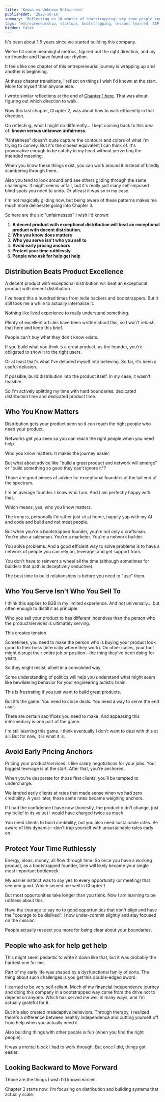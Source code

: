 ```yaml
---
title: 'Known vs Unknown Unfairness'
publishedAt: '2025-10-16'
summary: 'Reflecting on 18 months of bootstrapping: why some people seem to glide through challenges while you stumble. Six things I wish I'd known earlier.'
tags: 'entrepreneurship, startups, bootstrapping, lessons learned, AIP'
hidden: false
---
```



It's been about 1.5 years since we started building this company.

We've hit some meaningful metrics, figured out the right direction, and my co-founder and I have found our rhythm.

It feels like one chapter of this entrepreneurial journey is wrapping up and another is beginning.

At these chapter transitions, I reflect on things I wish I'd known at the start. More for myself than anyone else.

I wrote similar reflections at the end of [Chapter 1 here](/blog/a-letter-early-2024-self). That was about figuring out which direction to walk.

Now this last chapter, Chapter 2, was about how to walk efficiently in that direction.

On reflecting, what I might do differently... I kept coming back to this idea of: **known versus unknown unfairness**.

"Unfairness" doesn't quite capture the contours and colors of what I'm trying to convey. But it's the closest equivalent I can think of. It's provocative enough to be catchy in my head without perverting the intended meaning.

When you know these things exist, you can work around it instead of blindly slumbering through them.

Also you tend to look around and see others gliding through the same challenges. It might seems unfair, but it's really just many self-imposed blind spots you need to undo. Or atleast it was so in my case.

I'm not magically gliding now, but being aware of these patterns makes me much more deliberate going into Chapter 3.

So here are the six "unfairnesses" I wish I'd known:

1. **A decent product with exceptional distribution will beat an exceptional product with decent distribution.**
2. **Who you know does matters**
3. **Who you serve isn't who you sell to**
4. **Avoid early pricing anchors**
5. **Protect your time ruthlessly**
6. **People who ask for help get help**


## Distribution Beats Product Excellence

A decent product with exceptional distribution will beat an exceptional product with decent distribution.

I've heard this a hundred times from indie hackers and bootstrappers. But it still took me a while to actually internalize it.

Nothing like lived experience to really understand something.

Plenty of excellent articles have been written about this, so I won't rehash that here and keep this brief.

People can't buy what they don't know exists.

If you build what you think is a great product, as the founder, you're obligated to show it to the right users.

Or at least that's what I've deluded myself into believing. So far, it's been a useful delusion.

If possible, build distribution into the product itself. In my case, it wasn't feasible.

So I'm actively splitting my time with hard boundaries: dedicated distribution time and dedicated product time.

## Who You Know Matters

Distribution gets your product seen so it can reach the right people who need your product.

Networks get you seen so you can reach the right people when you need help.

Who you know matters. It makes the journey easier.

But what about advice like "build a great product and network will emerge" or "build something so good they can't ignore it"?

Those are great pieces of advice for exceptional founders at the tail end of the spectrum.

I'm an average founder. I know who I am. And I am perfectly happy with that.

Which means, yes, who you know matters.

The irony is, personally I'd rather just sit at home, happily yap with my AI and code and build and not meet people.

But when you're a bootstrapped founder, you're not only a craftsman. You're also a salesman. You're a marketer. You're a network builder.

You solve problems. And a good efficient way to solve problems is to have a network of people you can rely on, leverage, and get support from.

You don't have to reinvent a wheel all the time (although sometimes for builders that path is deceptively seductive).

The best time to build relationships is before you need to "use" them.

## Who You Serve Isn't Who You Sell To

I think this applies to B2B in my limited experience. And not universally... but often enough to distill it as principle.

Who you sell your product to has different incentives than the person who the product/services is ultimately serving.

This creates tension.

Sometimes, you need to make the person who is buying your product look good to their boss (internally where they work). On other cases, your tool might disrupt their entire job or position—the thing they've been doing for years.

So they might resist, albeit in a convoluted way.

Some understanding of politics will help you understand what might seem like bewildering behavior for your engineering autistic brain.

This is frustrating if you just want to build great products.

But it's the game. You need to close deals. You need a way to serve the end user.

There are certain sacrifices you need to make. And appeasing this intermediary is one part of the game.

I'm still learning this game. I think eventually I don't want to deal with this at all. But for now, it is what it is.

## Avoid Early Pricing Anchors

Pricing your product/services is like salary negotiations for your jobs. Your biggest leverage is at the start. After that, you're anchored.

When you're desperate for those first clients, you'll be tempted to undercharge.

We landed early clients at rates that made sense when we had zero credibility. A year later, those same rates became weighing anchors.

If I had the confidence I have now (honestly, the product didn't change, just my belief in its value) I would have charged twice as much.

You need clients to build credibility, but you also need sustainable rates. Be aware of this dynamic—don't trap yourself with unsustainable rates early on.

## Protect Your Time Ruthlessly

Energy, ideas, money, all flow through time. So once you have a working product, as a bootstrapped founder, time will likely become your single most important bottleneck.

My earlier instinct was to say yes to every opportunity (or meeting) that seemed good. Which served me well in Chapter 1.

But most opportunities take longer than you think. Now I am learning to be ruthless about this.

Have the courage to say no to good opportunities that don't align and have the "courage to be disliked". I now under-commit slightly and stay focused on the mission.

People actually respect you more for being clear about your boundaries.


## People who ask for help get help

This might seem pedantic to write it down like that, but it was probably the hardest one for me.

Part of my early life was shaped by a dysfunctional family of sorts. The thing about such challenges is you get this double-edged sword.

I learned to be very self-reliant. Much of my financial independence journey and doing this company in a bootstrapped way came from the drive not to depend on anyone.
Which has served me well in many ways, and I'm actually grateful for it.

But it's also created maladaptive behaviors. Through therapy, I realized there's a difference between healthy independence and cutting yourself off from help when you actually need it.

Also building things with other people is fun (when you find the right people).

It was a mental block I had to work through. But once I did, things got easier.



## Looking Backward to Move Forward

Those are the things I wish I'd known earlier.

Chapter 3 starts now. I'm focusing on distribution and building systems that actually scale.
